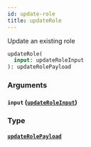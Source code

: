 ```yaml
---
id: update-role
title: updateRole
---
```


Update an existing role

```graphql
updateRole(
  input: updateRoleInput
): updateRolePayload

```

### Arguments

#### `input` ([`updateRoleInput`](/v1/inputs/update-role-input))

### Type

#### [`updateRolePayload`](/v1/objects/update-role-payload)
